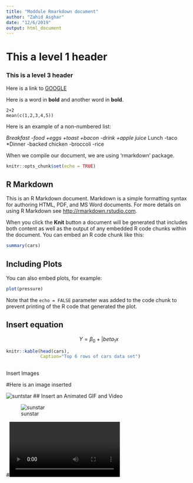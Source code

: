 ```yaml
---
title: "Moddule Rmarkdown document"
author: "Zahid Asghar"
date: "12/6/2019"
output: html_document
---
```

# This a level 1 header

### This is a level 3 header

Here is a link to [GOOGLE](www.google.com)

Here is a word in **bold** and another word in __bold__.

```
2+2
mean(c(1,2,3,4,5))
```

Here is an example of a non-numbered list:

*Breakfast
    -food
     +eggs
     +toast
     +bacon
    -drink
     +apple juice
*Lunch
    -taco
*Dinner
    -backed chicken
    -broccoli
    -rice

When we compile our document, we are using 'rmarkdown' package.





```r
knitr::opts_chunk$set(echo = TRUE)
```

## R Markdown

This is an R Markdown document. Markdown is a simple formatting syntax for authoring HTML, PDF, and MS Word documents. For more details on using R Markdown see <http://rmarkdown.rstudio.com>.

When you click the **Knit** button a document will be generated that includes both content as well as the output of any embedded R code chunks within the document. You can embed an R code chunk like this:

```r
summary(cars)
```

## Including Plots

You can also embed plots, for example:

```r
plot(pressure)
```

Note that the `echo = FALSE` parameter was added to the code chunk to prevent printing of the R code that generated the plot.

## Insert equation

$$ Y= \beta_0+ |beta_1x $$

```r
knitr::kable(head(cars),
             Caption="Top 6 rows of cars data set")
        

```

 Insert Images

#Here is an image inserted

![suntstar](sunstar.png)
## Insert an Animated GIF and Video

![sunstar](sunstar.gif)



#![sunstar](sunstar.mp4)

